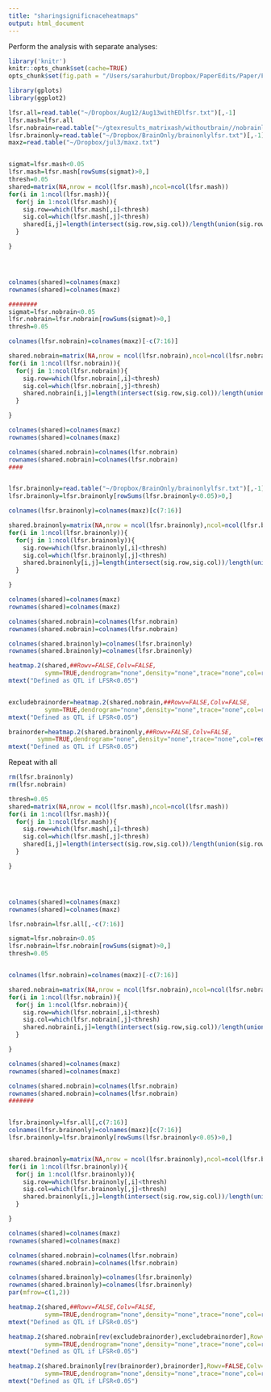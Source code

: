```yaml
---
title: "sharingsignificnaceheatmaps"
output: html_document
---
```


Perform the analysis with separate analyses:
```r
library('knitr')
knitr::opts_chunk$set(cache=TRUE)
opts_chunk$set(fig.path = "/Users/sarahurbut/Dropbox/PaperEdits/Paper/Figures/") 
```

```r
library(gplots)
library(ggplot2)

lfsr.all=read.table("~/Dropbox/Aug12/Aug13withEDlfsr.txt")[,-1]
lfsr.mash=lfsr.all
lfsr.nobrain=read.table("~/gtexresults_matrixash/withoutbrain//nobrainlfsr.txt")[,-1]
lfsr.brainonly=read.table("~/Dropbox/BrainOnly/brainonlylfsr.txt")[,-1]
maxz=read.table("~/Dropbox/jul3/maxz.txt")


sigmat=lfsr.mash<0.05
lfsr.mash=lfsr.mash[rowSums(sigmat)>0,]
thresh=0.05
shared=matrix(NA,nrow = ncol(lfsr.mash),ncol=ncol(lfsr.mash))
for(i in 1:ncol(lfsr.mash)){
  for(j in 1:ncol(lfsr.mash)){
    sig.row=which(lfsr.mash[,i]<thresh)
    sig.col=which(lfsr.mash[,j]<thresh)
    shared[i,j]=length(intersect(sig.row,sig.col))/length(union(sig.row,sig.col))
  }

}




colnames(shared)=colnames(maxz)
rownames(shared)=colnames(maxz)

########
sigmat=lfsr.nobrain<0.05
lfsr.nobrain=lfsr.nobrain[rowSums(sigmat)>0,]
thresh=0.05

colnames(lfsr.nobrain)=colnames(maxz)[-c(7:16)]

shared.nobrain=matrix(NA,nrow = ncol(lfsr.nobrain),ncol=ncol(lfsr.nobrain))
for(i in 1:ncol(lfsr.nobrain)){
  for(j in 1:ncol(lfsr.nobrain)){
    sig.row=which(lfsr.nobrain[,i]<thresh)
    sig.col=which(lfsr.nobrain[,j]<thresh)
    shared.nobrain[i,j]=length(intersect(sig.row,sig.col))/length(union(sig.row,sig.col))
  }

}

colnames(shared)=colnames(maxz)
rownames(shared)=colnames(maxz)

colnames(shared.nobrain)=colnames(lfsr.nobrain)
rownames(shared.nobrain)=colnames(lfsr.nobrain)
####


lfsr.brainonly=read.table("~/Dropbox/BrainOnly/brainonlylfsr.txt")[,-1]
lfsr.brainonly=lfsr.brainonly[rowSums(lfsr.brainonly<0.05)>0,]

colnames(lfsr.brainonly)=colnames(maxz)[c(7:16)]

shared.brainonly=matrix(NA,nrow = ncol(lfsr.brainonly),ncol=ncol(lfsr.brainonly))
for(i in 1:ncol(lfsr.brainonly)){
  for(j in 1:ncol(lfsr.brainonly)){
    sig.row=which(lfsr.brainonly[,i]<thresh)
    sig.col=which(lfsr.brainonly[,j]<thresh)
    shared.brainonly[i,j]=length(intersect(sig.row,sig.col))/length(union(sig.row,sig.col))
  }

}

colnames(shared)=colnames(maxz)
rownames(shared)=colnames(maxz)

colnames(shared.nobrain)=colnames(lfsr.nobrain)
rownames(shared.nobrain)=colnames(lfsr.nobrain)

colnames(shared.brainonly)=colnames(lfsr.brainonly)
rownames(shared.brainonly)=colnames(lfsr.brainonly)

heatmap.2(shared,##Rowv=FALSE,Colv=FALSE,
          symm=TRUE,dendrogram="none",density="none",trace="none",col=redblue(256),main=paste0("Proportion of eQTL Shared,AllTissues"),cexRow=0.5,cexCol=0.5,cex.main=0.5)
mtext("Defined as QTL if LFSR<0.05")


excludebrainorder=heatmap.2(shared.nobrain,##Rowv=FALSE,Colv=FALSE,
          symm=TRUE,dendrogram="none",density="none",trace="none",col=redblue(256),main=paste0("eQTL Shared,excludingBrainSEP"),cexRow=0.5,cexCol=0.5,cex.main=0.5)$rowInd
mtext("Defined as QTL if LFSR<0.05")

brainorder=heatmap.2(shared.brainonly,##Rowv=FALSE,Colv=FALSE,
        symm=TRUE,dendrogram="none",density="none",trace="none",col=redblue(256),main=paste0("eQTL Shared,Brain OnlySEP"),cexRow=0.5,cexCol=0.5,cex.main=0.5)$rowInd
mtext("Defined as QTL if LFSR<0.05")

```

Repeat with all

```r
rm(lfsr.brainonly)
rm(lfsr.nobrain)

thresh=0.05
shared=matrix(NA,nrow = ncol(lfsr.mash),ncol=ncol(lfsr.mash))
for(i in 1:ncol(lfsr.mash)){
  for(j in 1:ncol(lfsr.mash)){
    sig.row=which(lfsr.mash[,i]<thresh)
    sig.col=which(lfsr.mash[,j]<thresh)
    shared[i,j]=length(intersect(sig.row,sig.col))/length(union(sig.row,sig.col))
  }

}




colnames(shared)=colnames(maxz)
rownames(shared)=colnames(maxz)

lfsr.nobrain=lfsr.all[,-c(7:16)]

sigmat=lfsr.nobrain<0.05
lfsr.nobrain=lfsr.nobrain[rowSums(sigmat)>0,]
thresh=0.05


colnames(lfsr.nobrain)=colnames(maxz)[-c(7:16)]

shared.nobrain=matrix(NA,nrow = ncol(lfsr.nobrain),ncol=ncol(lfsr.nobrain))
for(i in 1:ncol(lfsr.nobrain)){
  for(j in 1:ncol(lfsr.nobrain)){
    sig.row=which(lfsr.nobrain[,i]<thresh)
    sig.col=which(lfsr.nobrain[,j]<thresh)
    shared.nobrain[i,j]=length(intersect(sig.row,sig.col))/length(union(sig.row,sig.col))
  }

}

colnames(shared)=colnames(maxz)
rownames(shared)=colnames(maxz)

colnames(shared.nobrain)=colnames(lfsr.nobrain)
rownames(shared.nobrain)=colnames(lfsr.nobrain)
#######


lfsr.brainonly=lfsr.all[,c(7:16)]
colnames(lfsr.brainonly)=colnames(maxz)[c(7:16)]
lfsr.brainonly=lfsr.brainonly[rowSums(lfsr.brainonly<0.05)>0,]


shared.brainonly=matrix(NA,nrow = ncol(lfsr.brainonly),ncol=ncol(lfsr.brainonly))
for(i in 1:ncol(lfsr.brainonly)){
  for(j in 1:ncol(lfsr.brainonly)){
    sig.row=which(lfsr.brainonly[,i]<thresh)
    sig.col=which(lfsr.brainonly[,j]<thresh)
    shared.brainonly[i,j]=length(intersect(sig.row,sig.col))/length(union(sig.row,sig.col))
  }

}

colnames(shared)=colnames(maxz)
rownames(shared)=colnames(maxz)

colnames(shared.nobrain)=colnames(lfsr.nobrain)
rownames(shared.nobrain)=colnames(lfsr.nobrain)

colnames(shared.brainonly)=colnames(lfsr.brainonly)
rownames(shared.brainonly)=colnames(lfsr.brainonly)
par(mfrow=c(1,2))

heatmap.2(shared,##Rowv=FALSE,Colv=FALSE,
          symm=TRUE,dendrogram="none",density="none",trace="none",col=redblue(256),main=paste0("Proportion of eQTL Shared,AllTissues"),cexRow=0.5,cexCol=0.5,cex.main=0.5)
mtext("Defined as QTL if LFSR<0.05")

heatmap.2(shared.nobrain[rev(excludebrainorder),excludebrainorder],Rowv=FALSE,Colv=FALSE,
          symm=TRUE,dendrogram="none",density="none",trace="none",col=redblue(256),main=paste0("eQTL Shared,excludingBrainAT"),cexRow=0.5,cexCol=0.5,cex.main=0.5)
mtext("Defined as QTL if LFSR<0.05")

heatmap.2(shared.brainonly[rev(brainorder),brainorder],Rowv=FALSE,Colv=FALSE,
          symm=TRUE,dendrogram="none",density="none",trace="none",col=redblue(256),main=paste0("eQTL Shared,Brain OnlyAT"),cexRow=0.5,cexCol=0.5,cex.main=0.5)
mtext("Defined as QTL if LFSR<0.05")
```


